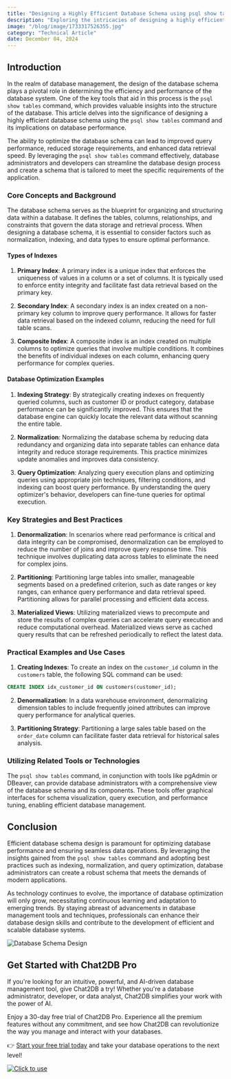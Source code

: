 ```yaml
---
title: "Designing a Highly Efficient Database Schema using psql show tables Command"
description: "Exploring the intricacies of designing a highly efficient database schema using psql show tables command and its impact on database performance."
image: "/blog/image/1733317526355.jpg"
category: "Technical Article"
date: December 04, 2024
---
```


## Introduction

In the realm of database management, the design of the database schema plays a pivotal role in determining the efficiency and performance of the database system. One of the key tools that aid in this process is the `psql show tables` command, which provides valuable insights into the structure of the database. This article delves into the significance of designing a highly efficient database schema using the `psql show tables` command and its implications on database performance.

The ability to optimize the database schema can lead to improved query performance, reduced storage requirements, and enhanced data retrieval speed. By leveraging the `psql show tables` command effectively, database administrators and developers can streamline the database design process and create a schema that is tailored to meet the specific requirements of the application.

### Core Concepts and Background

The database schema serves as the blueprint for organizing and structuring data within a database. It defines the tables, columns, relationships, and constraints that govern the data storage and retrieval process. When designing a database schema, it is essential to consider factors such as normalization, indexing, and data types to ensure optimal performance.

#### Types of Indexes

1. **Primary Index**: A primary index is a unique index that enforces the uniqueness of values in a column or a set of columns. It is typically used to enforce entity integrity and facilitate fast data retrieval based on the primary key.

2. **Secondary Index**: A secondary index is an index created on a non-primary key column to improve query performance. It allows for faster data retrieval based on the indexed column, reducing the need for full table scans.

3. **Composite Index**: A composite index is an index created on multiple columns to optimize queries that involve multiple conditions. It combines the benefits of individual indexes on each column, enhancing query performance for complex queries.

#### Database Optimization Examples

1. **Indexing Strategy**: By strategically creating indexes on frequently queried columns, such as customer ID or product category, database performance can be significantly improved. This ensures that the database engine can quickly locate the relevant data without scanning the entire table.

2. **Normalization**: Normalizing the database schema by reducing data redundancy and organizing data into separate tables can enhance data integrity and reduce storage requirements. This practice minimizes update anomalies and improves data consistency.

3. **Query Optimization**: Analyzing query execution plans and optimizing queries using appropriate join techniques, filtering conditions, and indexing can boost query performance. By understanding the query optimizer's behavior, developers can fine-tune queries for optimal execution.

### Key Strategies and Best Practices

1. **Denormalization**: In scenarios where read performance is critical and data integrity can be compromised, denormalization can be employed to reduce the number of joins and improve query response time. This technique involves duplicating data across tables to eliminate the need for complex joins.

2. **Partitioning**: Partitioning large tables into smaller, manageable segments based on a predefined criterion, such as date ranges or key ranges, can enhance query performance and data retrieval speed. Partitioning allows for parallel processing and efficient data access.

3. **Materialized Views**: Utilizing materialized views to precompute and store the results of complex queries can accelerate query execution and reduce computational overhead. Materialized views serve as cached query results that can be refreshed periodically to reflect the latest data.

### Practical Examples and Use Cases

1. **Creating Indexes**: To create an index on the `customer_id` column in the `customers` table, the following SQL command can be used:

```sql
CREATE INDEX idx_customer_id ON customers(customer_id);
```

2. **Denormalization**: In a data warehouse environment, denormalizing dimension tables to include frequently joined attributes can improve query performance for analytical queries.

3. **Partitioning Strategy**: Partitioning a large sales table based on the `order_date` column can facilitate faster data retrieval for historical sales analysis.

### Utilizing Related Tools or Technologies

The `psql show tables` command, in conjunction with tools like pgAdmin or DBeaver, can provide database administrators with a comprehensive view of the database schema and its components. These tools offer graphical interfaces for schema visualization, query execution, and performance tuning, enabling efficient database management.

## Conclusion

Efficient database schema design is paramount for optimizing database performance and ensuring seamless data operations. By leveraging the insights gained from the `psql show tables` command and adopting best practices such as indexing, normalization, and query optimization, database administrators can create a robust schema that meets the demands of modern applications.

As technology continues to evolve, the importance of database optimization will only grow, necessitating continuous learning and adaptation to emerging trends. By staying abreast of advancements in database management tools and techniques, professionals can enhance their database design skills and contribute to the development of efficient and scalable database systems.

![Database Schema Design](https://example.com/database-schema-design.jpg)

## Get Started with Chat2DB Pro

If you're looking for an intuitive, powerful, and AI-driven database management tool, give Chat2DB a try! Whether you're a database administrator, developer, or data analyst, Chat2DB simplifies your work with the power of AI.

Enjoy a 30-day free trial of Chat2DB Pro. Experience all the premium features without any commitment, and see how Chat2DB can revolutionize the way you manage and interact with your databases.

👉 [Start your free trial today](https://chat2db.ai/pricing) and take your database operations to the next level!


[![Click to use](/image/blog/bg/chat2db.jpg)](https://chat2db.ai)
